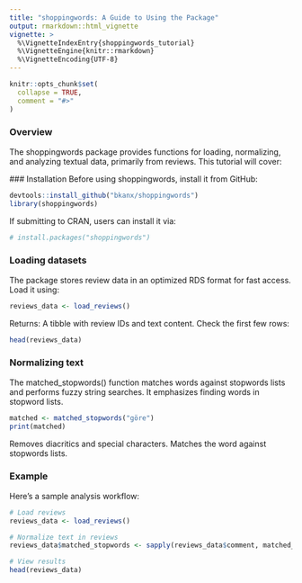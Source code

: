 ```yaml
---
title: "shoppingwords: A Guide to Using the Package"
output: rmarkdown::html_vignette
vignette: >
  %\VignetteIndexEntry{shoppingwords_tutorial}
  %\VignetteEngine{knitr::rmarkdown}
  %\VignetteEncoding{UTF-8}
---
```


```r
knitr::opts_chunk$set(
  collapse = TRUE,
  comment = "#>"
)
```

### Overview

The shoppingwords package provides functions for loading, normalizing, and analyzing textual data, primarily from reviews. This tutorial will cover:

 ### Installation
Before using shoppingwords, install it from GitHub:

```r
devtools::install_github("bkanx/shoppingwords")
library(shoppingwords)
```

If submitting to CRAN, users can install it via:

```r
# install.packages("shoppingwords")
```


### Loading datasets
The package stores review data in an optimized RDS format for fast access. Load it using:

```r
reviews_data <- load_reviews()
```
Returns: A tibble with review IDs and text content. Check the first few rows:

```r
head(reviews_data)
```

### Normalizing text

The matched_stopwords() function matches words against stopwords lists and performs fuzzy string searches. It emphasizes finding words in stopword lists.

```r
matched <- matched_stopwords("göre")
print(matched)
```
Removes diacritics and special characters. Matches the word against stopwords lists.

### Example

Here’s a sample analysis workflow:
```r
# Load reviews
reviews_data <- load_reviews()

# Normalize text in reviews
reviews_data$matched_stopwords <- sapply(reviews_data$comment, matched_words)

# View results
head(reviews_data)
```

